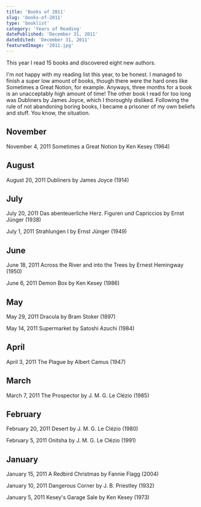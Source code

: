 ```yaml
---
title: 'Books of 2011'
slug: 'books-of-2011'
type: 'booklist'
category: 'Years of Reading'
datePublished: 'December 31, 2011'
dateEdited: 'December 31, 2011'
featuredImage: '2011.jpg'
---
```


This year I read 15 books and discovered eight new authors.

I'm not happy with my reading list this year, to be honest. I managed to finish
a super low amount of books, though there were the hard ones like Sometimes a
Great Notion, for example. Anyways, three months for a book is an unacceptably
high amount of time! The other book I read for too long was Dubliners by James
Joyce, which I thoroughly disliked. Following the rule of not abandoning boring
books, I became a prisoner of my own beliefs and stuff. You know, the situation.

## November

November 4, 2011 Sometimes a Great Notion by Ken Kesey (1964)

## August

August 20, 2011 Dubliners by James Joyce (1914)

## July

July 20, 2011 Das abenteuerliche Herz. Figuren und Capriccios by Ernst Jünger
(1938)

July 1, 2011 Strahlungen I by Ernst Jünger (1949)

## June

June 18, 2011 Across the River and into the Trees by Ernest Hemingway (1950)

June 6, 2011 Demon Box by Ken Kesey (1986)

## May

May 29, 2011 Dracula by Bram Stoker (1897)

May 14, 2011 Supermarket by Satoshi Azuchi (1984)

## April

April 3, 2011 The Plague by Albert Camus (1947)

## March

March 7, 2011 The Prospector by J. M. G. Le Clézio (1985)

## February

February 20, 2011 Desert by J. M. G. Le Clézio (1980)

February 5, 2011 Onitsha by J. M. G. Le Clézio (1991)

## January

January 15, 2011 A Redbird Christmas by Fannie Flagg (2004)

January 10, 2011 Dangerous Corner by J. B. Priestley (1932)

January 5, 2011 Kesey's Garage Sale by Ken Kesey (1973)
